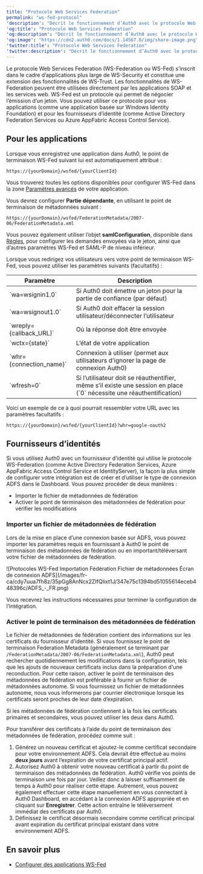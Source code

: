```yaml
---
title: "Protocole Web Services Federation"
permalink: "ws-fed-protocol"
'description': "Décrit le fonctionnement d’Auth0 avec le protocole Web Services Federation (WS-Fed)."
'og:title': "Protocole Web Services Federation"
'og:description': "Décrit le fonctionnement d’Auth0 avec le protocole Web Services Federation (WS-Fed)."
'og:image': "https://cdn2.auth0.com/docs/1.14567.0/img/share-image.png"
'twitter:title': "Protocole Web Services Federation"
'twitter:description': "Décrit le fonctionnement d’Auth0 avec le protocole Web Services Federation (WS-Fed)."
---
```


Le protocole Web Services Federation (WS-Federation ou <Tooltip href="/docs/fr-ca/glossary?term=ws-fed" tip="Web Service Federation (WS-Fed)
Protocole de gestion des identités des utilisateurs à travers les domaines." cta="Voir le glossaire">WS-Fed</Tooltip>) s’inscrit dans le cadre d’applications plus large de WS-Security et constitue une extension des fonctionnalités de WS-Trust. Les fonctionnalités de WS-Federation peuvent être utilisées directement par les applications SOAP et les services web. WS-Fed est un protocole qui permet de négocier l’émission d’un jeton. Vous pouvez utiliser ce protocole pour vos applications (comme une application basée sur Windows Identity Foundation) et pour les fournisseurs d’identité (comme Active Directory Federation Services ou Azure AppFabric Access Control Service).

## Pour les applications

Lorsque vous enregistrez une application dans Auth0, le point de terminaison WS-Fed suivant lui est automatiquement attribué :

`https://{yourDomain}/wsfed/{yourClientId}`

Vous trouverez toutes les options disponibles pour configurer WS-Fed dans la zone [Paramètres avancés](https://manage.auth0.com/#/applications/{yourClientId}/settings) de votre application.

Vous devrez configurer **Partie dépendante**, en utilisant le point de terminaison de métadonnées suivant :

`https://{yourDomain}/wsfed/FederationMetadata/2007-06/FederationMetadata.xml`

Vous pouvez également utiliser l’objet **samlConfiguration**, disponible dans [Règles](/docs/fr-ca/customize/rules), pour configurer les demandes envoyées via le jeton, ainsi que d’autres paramètres WS-Fed et <Tooltip href="/docs/fr-ca/glossary?term=security-assertion-markup-language" tip="Security Assertion Markup Language (SAML)
Protocole normalisé permettant à deux parties d’échanger des informations d’authentification sans mot de passe." cta="Voir le glossaire">SAML</Tooltip>-P de niveau inférieur.

Lorsque vous redirigez vos utilisateurs vers votre point de terminaison WS-Fed, vous pouvez utiliser les paramètres suivants (facultatifs) :

<table class="table"><thead>
<tr>
<th>Paramètre</th>
<th>Description</th>
</tr>
</thead>
<tbody>
<tr>
<td>`wa=wsignin1.0`</td>
<td>Si Auth0 doit émettre un jeton pour la partie de confiance (par défaut)</td>
</tr>
<tr>
<td>`wa=wsignout1.0`</td>
<td>Si Auth0 doit effacer la session utilisateur/déconnecter l’utilisateur</td>
</tr>
<tr>
<td>`wreply={callback_URL}`</td>
<td>Où la réponse doit être envoyée</td>
</tr>
<tr>
<td>`wctx={state}`</td>
<td>L’état de votre application</td>
</tr>
<tr>
<td>`whr={connection_name}`</td>
<td>Connexion à utiliser (permet aux utilisateurs d’ignorer la page de connexion Auth0)</td>
</tr>
<tr>
<td>`wfresh=0`</td>
<td>Si l’utilisateur doit se réauthentifier, même s’il existe une session en place (`0` nécessite une réauthentification)</td>
</tr>
</tbody>
</table>

Voici un exemple de ce à quoi pourrait ressembler votre URL avec les paramètres facultatifs :

`https://{yourDomain}/wsfed/{yourClientId}?whr=google-oauth2`

## Fournisseurs d’identités

Si vous utilisez Auth0 avec un fournisseur d’identité qui utilise le protocole WS-Federation (comme Active Directory Federation Services, Azure AppFabric Access Control Service et IdentityServer), la façon la plus simple de configurer votre intégration est de créer et d’utiliser le type de connexion ADFS dans le Dashboard. Vous pouvez procéder de deux manières :

* Importer le fichier de métadonnées de fédération
* Activer le point de terminaison des métadonnées de fédération pour vérifier les modifications

### Importer un fichier de métadonnées de fédération

Lors de la mise en place d’une connexion basée sur ADFS, vous pouvez importer les paramètres requis en fournissant à Auth0 le point de terminaison des métadonnées de fédération ou en important/téléversant votre fichier de métadonnées de fédération.

<Frame>![Protocoles WS-Fed Importation Fédération Fichier de métadonnées Écran de connexion ADFS](/images/fr-ca/cdy7uua7fh8z/35pGg8AnNcx2ZIfQIixt1J/347e75c1394bd51055614eceb448396c/ADFS_-_FR.png)</Frame>

Vous recevrez les instructions nécessaires pour terminer la configuration de l’intégration.

### Activer le point de terminaison des métadonnées de fédération

Le fichier de métadonnées de fédération contient des informations sur les certificats du fournisseur d’identité. Si vous fournissez le point de terminaison Federation Metadata (généralement se terminant par `/FederationMetadata/2007-06/FederationMetadata.xml`), Auth0 peut rechercher quotidiennement les modifications dans la configuration, tels que les ajouts de nouveaux certificats inclus dans la préparation d'une reconduction. Pour cette raison, activer le point de terminaison des métadonnées de fédération est préférable à fournir un fichier de métadonnées autonome. Si vous fournissez un fichier de métadonnées autonome, nous vous informerons par courrier électronique lorsque les certificats seront proches de leur date d’expiration.

Si les métadonnées de fédération contiennent à la fois les certificats primaires et secondaires, vous pouvez utiliser les deux dans Auth0.

Pour transférer des certificats à l’aide du point de terminaison des métadonnées de fédération, procédez comme suit :

1. Générez un nouveau certificat et ajoutez-le comme certificat secondaire pour votre environnement ADFS. Cela devrait être effectué au moins **deux jours** avant l’expiration de votre certificat principal actif.
2. Autorisez Auth0 à obtenir votre nouveau certificat à partir du point de terminaison des métadonnées de fédération. Auth0 vérifie vos points de terminaison une fois par jour. Veillez donc à laisser suffisamment de temps à Auth0 pour réaliser cette étape.
   Autrement, vous pouvez également effectuer cette étape manuellement en vous connectant à Auth0 Dashboard, en accédant à la connexion ADFS appropriée et en cliquant sur **Enregistrer**. Cette action entraîne le téléversement immédiat des certificats par Auth0.
3. Définissez le certificat désormais secondaire comme certificat principal avant expiration du certificat principal existant dans votre environnement ADFS.

##

## En savoir plus

* [Configurer des applications WS-Fed](/docs/fr-ca/get-started/applications/configure-ws-fed-applications)